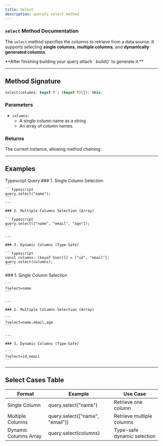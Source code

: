 ```yaml
---
title: Select
description: queryFi select method
---
```


### `select` Method Documentation

The `select` method specifies the columns to retrieve from a data source. It supports selecting **single columns**, **multiple columns**, and **dynamically generated columns**.

<Note type="note" title="Note">
  **After finishing building your query attach `.build()` to generate it.**
</Note>

---

## Method Signature

```typescript
select(columns: keyof T | (keyof T)[]): this;
```

### Parameters

- `columns`:
  - A single column name as a string
  - An array of column names.

### Returns

The current instance, allowing method chaining.

---

## Examples

<Tabs defaultValue="ts" className="pt-5 pb-1">
  <TabsList>
    <TabsTrigger value="ts">Typescript</TabsTrigger>
    <TabsTrigger value="query">Query</TabsTrigger>
  </TabsList>
  
  <TabsContent value="ts">
    ### 1. Single Column Selection

    ```typescript
    query.select("name");
    ```
    ---
    
    ### 2. Multiple Columns Selection (Array)

    ```typescript
    query.select(["name", "email", "age"]);
    ```

    ---
    
    ### 3. Dynamic Columns (Type-Safe)

    ```typescript
    const columns: (keyof User)[] = ["id", "email"];
    query.select(columns);
    ```
  </TabsContent>

  <TabsContent value="query">
    ### 1. Single Column Selection

    ```
    ?select=name
    ```

    ---

    ### 2. Multiple Columns Selection (Array)

    ```
    ?select=name,email,age
    ```

    ---

    ### 3. Dynamic Columns (Type-Safe)

    ```
    ?select=id,email
    ```
  </TabsContent>
</Tabs>

---

## Select Cases Table

| **Format**            | **Example**                        | **Use Case**               |
|----------------------|-------------------------------------|----------------------------|
| Single Column         | query.select("name")             | Retrieve one column        |
| Multiple Columns      | query.select(["name", "email"])  | Retrieve multiple columns  |
| Dynamic Columns Array | query.select(columns)            | Type-safe dynamic selection |
